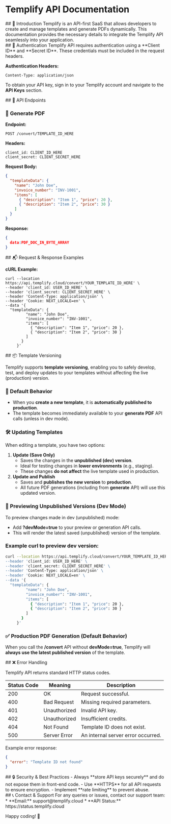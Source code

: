 # Templify API Documentation

<div id='introduction'>
## 🚀 Introduction
Templify is an API-first SaaS that allows developers to create and manage templates and generate PDFs dynamically. This documentation provides the necessary details to integrate the Templify API seamlessly into your application.
</div>

<div id='authentication'>
## 🔐 Authentication
Templify API requires authentication using a **Client ID** and **Secret ID**. These credentials must be included in the request headers.

**Authentication Headers:**
```
Content-Type: application/json
```

To obtain your API key, sign in to your Templify account and navigate to the **API Keys** section.
</div>

<div id='api-endpoints'>
## 🔗 API Endpoints

### 📄 **Generate PDF**

**Endpoint:**
```
POST /convert/TEMPLATE_ID_HERE
```

**Headers:**
```
client_id: CLIENT_ID_HERE
client_secret: CLIENT_SECRET_HERE
```

**Request Body:**
```json
{
  "templateData": {
    "name": "John Doe",
    "invoice_number": "INV-1001",
    "items": [
      { "description": "Item 1", "price": 20 },
      { "description": "Item 2", "price": 30 }
    ]
  }
}
```

**Response:**
```json
{
  data:PDF_DOC_IN_BYTE_ARRAY
}
```
</div>

<div id='request-response-examples'>
## 📬 Request & Response Examples

**cURL Example:**
```
curl --location https://api.templify.cloud/convert/YOUR_TEMPLATE_ID_HERE' \
--header 'client_id: USER_ID_HERE' \
--header 'client_secret: CLIENT_SECRET_HERE' \
--header 'Content-Type: application/json' \
--header 'Cookie: NEXT_LOCALE=en' \
--data '{
  "templateData": {
         "name": "John Doe",
         "invoice_number": "INV-1001",
         "items": [
           { "description": "Item 1", "price": 20 },
           { "description": "Item 2", "price": 30 }
         ]
       }
     }'
```
</div>

<div id='template-versioning'>
## 📦 Template Versioning

Templify supports **template versioning**, enabling you to safely develop, test, and deploy updates to your templates without affecting the live (production) version.

### 🚀 Default Behavior

- When you **create a new template**, it is **automatically published to production**.
- The template becomes immediately available to your **generate PDF** API calls (unless in dev mode).

### 🛠 Updating Templates

When editing a template, you have two options:

1. **Update (Save Only)**
    - Saves the changes in the **unpublished (dev) version**.
    - Ideal for testing changes in **lower environments** (e.g., staging).
    - These changes **do not affect** the live template used in production.
2. **Update and Publish**
    - Saves and **publishes the new version** to **production**.
    - All future PDF generations (including from **generate** API) will use this updated version.


### 🧪 Previewing Unpublished Versions (Dev Mode)

To preview changes made in dev (unpublished) mode:

- Add **?devMode=true** to your preview or generation API calls.
- This will render the latest saved (unpublished) version of the template.

### Example **curl** to preview dev version:

```bash
curl --location https://api.templify.cloud/convert/YOUR_TEMPLATE_ID_HERE?devMode=true' \
--header 'client_id: USER_ID_HERE' \
--header 'client_secret: CLIENT_SECRET_HERE' \
--header 'Content-Type: application/json' \
--header 'Cookie: NEXT_LOCALE=en' \
--data '{
  "templateData": {
         "name": "John Doe",
         "invoice_number": "INV-1001",
         "items": [
           { "description": "Item 1", "price": 20 },
           { "description": "Item 2", "price": 30 }
         ]
       }
     }'
```

### ✅ Production PDF Generation (Default Behavior)

When you call the **/convert** API without **devMode=true**, Templify will **always use the latest published version** of the template.

</div>

<div id='error-handling'>
## ❌ Error Handling

Templify API returns standard HTTP status codes.

| Status Code | Meaning      | Description |
|------------ |--------------|-------------|
| 200         | OK           | Request successful. |
| 400         | Bad Request  | Missing required parameters. |
| 401         | Unauthorized | Invalid API key. |
| 402         | Unauthorized | Insufficient credits. |
| 404         | Not Found    | Template ID does not exist. |
| 500         | Server Error | An internal server error occurred. |

Example error response:
```json
{
  "error": "Template ID not found"
}
```
</div>

<div id='security-best-practices'>
## 🔒 Security & Best Practices
- Always **store API keys securely** and do not expose them in front-end code.
- Use **HTTPS** for all API requests to ensure encryption.
- Implement **rate limiting** to prevent abuse.

</div>

<div id='contact-support'>
## 📞 Contact & Support
For any queries or issues, contact our support team:
* **Email:** support@templify.cloud
* **API Status:** https://status.templify.cloud
</div>

Happy coding! 🚀
